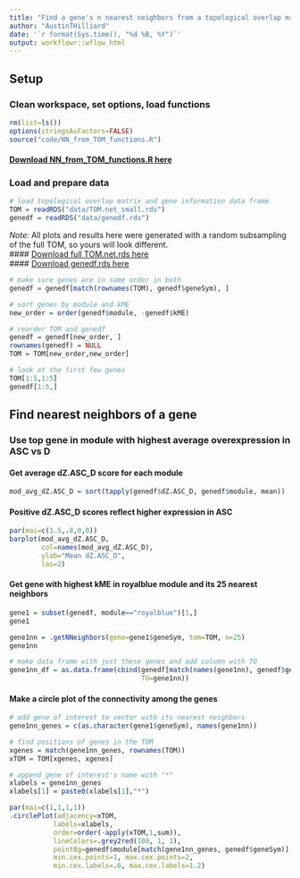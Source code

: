 ```yaml
---
title: "Find a gene's n nearest neighbors from a topological overlap matrix"
author: "AustinTHilliard"
date: '`r format(Sys.time(), "%d %B, %Y")`'
output: workflowr::wflow_html
---
```


## Setup
### Clean workspace, set options, load functions
```r
rm(list=ls())
options(stringsAsFactors=FALSE)
source("code/NN_from_TOM_functions.R")
```
#### [Download NN_from_TOM_functions.R here ](https://github.com/AustinTHilliard/networks/blob/master/code/NN_from_TOM_functions.R)

### Load and prepare data
```r
# load topological overlap matrix and gene information data frame
TOM = readRDS("data/TOM.net_small.rds")
genedf = readRDS("data/genedf.rds")
```
_Note:_ All plots and results here were generated with a random subsampling of the full TOM, so yours will look different.  
#### [Download full TOM.net.rds here](https://stanford.box.com/v/networks-data-TOM-net-rds)  
#### [Download genedf.rds here](https://stanford.box.com/v/networks-data-genedf-rds)  

```r
# make sure genes are in same order in both
genedf = genedf[match(rownames(TOM), genedf$geneSym), ]

# sort genes by module and kME
new_order = order(genedf$module, -genedf$kME)

# reorder TOM and genedf
genedf = genedf[new_order, ]
rownames(genedf) = NULL
TOM = TOM[new_order,new_order]

# look at the first few genes
TOM[1:5,1:5]
genedf[1:5,]
```

## Find nearest neighbors of a gene
### Use top gene in module with highest average overexpression in ASC vs D
#### Get average dZ.ASC_D score for each module 
```r
mod_avg_dZ.ASC_D = sort(tapply(genedf$dZ.ASC_D, genedf$module, mean))
```

#### Positive dZ.ASC_D scores reflect higher expression in ASC 
```r
par(mai=c(1.5,.8,0,0))
barplot(mod_avg_dZ.ASC_D,
        col=names(mod_avg_dZ.ASC_D),
        ylab="Mean dZ.ASC_D",
        las=2)
```

#### Get gene with highest kME in royalblue module and its 25 nearest neighbors
```r
gene1 = subset(genedf, module=="royalblue")[1,]
gene1

gene1nn = .getNNeighbors(gene=gene1$geneSym, tom=TOM, n=25)
gene1nn

# make data frame with just these genes and add column with TO
gene1nn_df = as.data.frame(cbind(genedf[match(names(gene1nn), genedf$geneSym), ],
                                 TO=gene1nn))
```

<!--
```r
par(mfrow=c(1,3))
for (dZ in c("dZ.ASC_D","dZ.ASC_ND","dZ.D_ND")) {
  #
  y1 = gene1nn_df[, dZ]
  xcor = cor.test(gene1nn, y1, method="s")
  
  #
  plot(gene1nn, y1, 
       xlab=paste0("TO with ",gene1$geneSym), 
       ylab=dZ, 
       col=gene1nn_df$module, 
       pch=20, cex=2,
       main=paste0("rho=",signif(xcor$estimate,2),", p=",signif(xcor$p.value,2)))
  
  #
  abline(lm(y1 ~ gene1nn), lty="dashed", col="red")
}
```
-->

#### Make a circle plot of the connectivity among the genes
```r
# add gene of interest to vector with its nearest neighbors
gene1nn_genes = c(as.character(gene1$geneSym), names(gene1nn))

# find positions of genes in the TOM
xgenes = match(gene1nn_genes, rownames(TOM))
xTOM = TOM[xgenes, xgenes]

# append gene of interest's name with "*"
xlabels = gene1nn_genes
xlabels[1] = paste0(xlabels[1],"*")

par(mai=c(1,1,1,1))
.circlePlot(adjacency=xTOM, 
           labels=xlabels, 
           order=order(-apply(xTOM,1,sum)),
           lineColors=.grey2red(100, 1, 1),
           pointBg=genedf$module[match(gene1nn_genes, genedf$geneSym)],
           min.cex.points=1, max.cex.points=2,
           min.cex.labels=.6, max.cex.labels=1.2)
```
<!--
### Both copies of androgen receptor
#### Find ids for both genes and get their 20 nearest neighbors
```r
ARdf = subset(genedf, grepl('androgen receptor', desc, ignore.case=T))
ARdf

arNN = lapply(as.list(ARdf$geneSym), 
              function(g) .getNNeighbors(gene=g, tom=TOM, n=20))
names(arNN) = ARdf$geneSym
arNN
```

```r
arNN_dfs = lapply(arNN, 
                  function(g) genedf[match(names(g), genedf$geneSym), ])
```

#### Make circle plots
```r
# gene1nn_genes = c(as.character(gene1$geneSym), names(gene1nn))
# 
arNNgenes = lapply(arNN, names)
par(mfrow=c(2,1), mai=c(1,1,0,1))
for (g in 1:2) {
  arNNgenes[[g]] = c(names(arNNgenes)[g], arNNgenes[[g]])
  xgenes = match(arNNgenes[[g]], rownames(TOM))
  xTOM = TOM[xgenes, xgenes]
  xlabels = arNNgenes[[g]]
  xlabels[1] = paste0(xlabels[1],"*")
  xcolors = genedf$module[match(arNNgenes[[g]], genedf$geneSym)]

  .circlePlot(adjacency=xTOM,
             labels=xlabels,
             order=order(-apply(xTOM,1,sum)),
             lineColors=.grey2red(100, 1, 1),
             pointBg=xcolors,
             min.cex.points=1, max.cex.points=2,
             min.cex.labels=.6, max.cex.labels=1.2)
}
```

-->